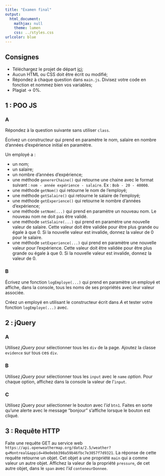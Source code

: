 ```yaml
---
title: "Examen final"
output:
  html_document:
    mathjax: null
    theme: lumen
    css: ../styles.css
urlcolor: blue
---
```


## Consignes

* Téléchargez le projet de départ [ici](exF.zip);
* Aucun HTML ou CSS doit être écrit ou modifié;
* Répondez à chaque question dans `main.js`. Divisez votre code en fonction et nommez bien vos variables;
* Plagiat → 0%.

## 1 : POO JS

### A
Répondez à la question suivante sans utiliser `class`.

Écrivez un constructeur qui prend en paramètre le nom, salaire en nombre d'années d'expérience initial en paramètre.

Un employé a :

* un nom;
* un salaire;
* un nombre d'années d'expérience;
* une méthode `genererChaine()` qui retourne une chaine avec le format suivant : `nom - année expérience - salaire`. Ex : `Bob - 20 - 40000`.
* une méthode `getNom()` qui retourne le nom de l'employé;
* une méthode `getSalaire()` qui retourne le salaire de l'employé;
* une méthode `getExperience()` qui retourne le nombre d'années d'expérience;
* une méthode `setNom(...)` qui prend en paramètre un nouveau nom. Le nouveau nom ne doit pas être validé.
* une méthode `setSalaire(...)` qui prend en paramètre une nouvelle valeur de salaire. Cette valeur doit être validée pour être plus grande ou égale à que 0. Si la nouvelle valeur est invalide, donnez la valeur de 0 pour le salaire.
* une méthode `setExperience(...)` qui prend en paramètre une nouvelle valeur pour l'expérience. Cette valeur doit être validée pour être plus grande ou égale à que 0. Si la nouvelle valeur est invalide, donnez la valeur de 0.

### B
Écrivez une fonction `logEmploye(...)` qui prend en paramètre un employé et affiche, dans la console, tous les noms de ses propriétés avec leur valeur associée.

Créez un employé en utilisant le constructeur écrit dans $A$ et tester votre fonction `logEmploye(...)` avec.

## 2 : jQuery

### A
Utilisez _jQuery_ pour sélectionner tous les `div` de la page. Ajoutez la classe `evidence` sur tous ces `div`.

### B
Utilisez _jQuery_ pour sélectionner tous les `input` avec le `name` _option_. Pour chaque option, affichez dans la console la valeur de l'`input`.

### C
Utilisez jQuery pour sélectionner le bouton avec l'_id_ `btn1`. Faites en sorte qu'une alerte avec le message "bonjour" s'affiche lorsque le bouton est cliqué.

## 3 : Requête HTTP

Faite une requête GET au service web `https://api.openweathermap.org/data/2.5/weather?q=Montreal&appid=49e0ebb398a59b46fbc7e3057f7d9321`. La réponse de cette requête retourne un objet. Cet objet a une propriété `main` qui a comme valeur un autre objet. Affichez la valeur de la propriété `pressure`, de cet autre objet, dans le `span` avec l'_id_ `conteneurDonnee`.

